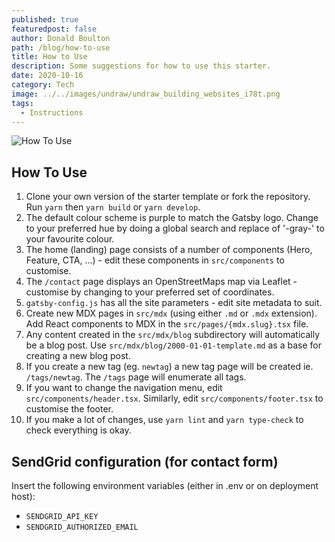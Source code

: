 ```yaml
---
published: true
featuredpost: false
author: Donald Boulton
path: /blog/how-to-use
title: How to Use
description: Some suggestions for how to use this starter.
date: 2020-10-16
category: Tech
image: ../../images/undraw/undraw_building_websites_i78t.png
tags:
  - Instructions
---
```


![How To Use](../../images/undraw/undraw_building_websites_i78t.png)

## How To Use

1. Clone your own version of the starter template or fork the repository. Run `yarn` then `yarn build` or `yarn develop`.
2. The default colour scheme is purple to match the Gatsby logo. Change to your preferred hue by doing a global search and replace of '-gray-' to your favourite colour.
3. The home (landing) page consists of a number of components (Hero, Feature, CTA, ...) - edit these components in `src/components` to customise.
4. The `/contact` page displays an OpenStreetMaps map via Leaflet - customise by changing to your preferred set of coordinates.
5. `gatsby-config.js` has all the site parameters - edit site metadata to suit.
6. Create new MDX pages in `src/mdx` (using either `.md` or `.mdx` extension). Add React components to MDX in the `src/pages/{mdx.slug}.tsx` file.
7. Any content created in the `src/mdx/blog` subdirectory will automatically be a blog post. Use `src/mdx/blog/2000-01-01-template.md` as a base for creating a new blog post.
8. If you create a new tag (eg. `newtag`) a new tag page will be created ie. `/tags/newtag`. The `/tags` page will enumerate all tags.
9. If you want to change the navigation menu, edit `src/components/header.tsx`. Similarly, edit `src/components/footer.tsx` to customise the footer.
10. If you make a lot of changes, use `yarn lint` and `yarn type-check` to check everything is okay.

## SendGrid configuration (for contact form)

Insert the following environment variables (either in .env or on deployment host):

- `SENDGRID_API_KEY`
- `SENDGRID_AUTHORIZED_EMAIL`